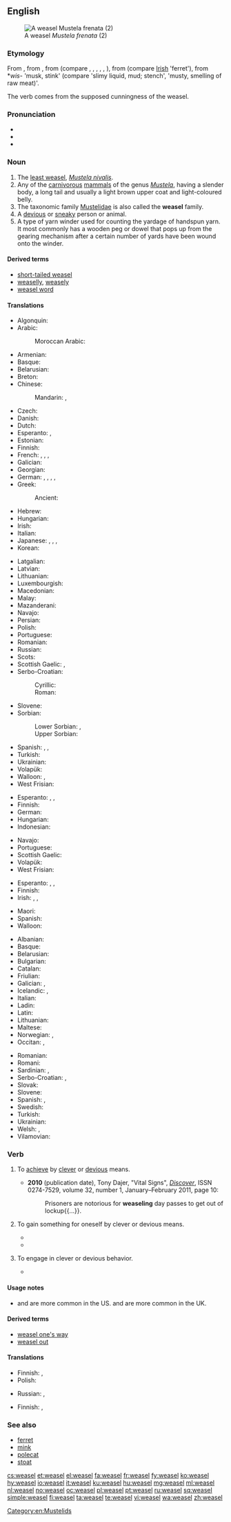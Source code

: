 ==English==
{{wikipedia|dab=weasel (disambiguation)|weasel|lang=en}}
[[Image:Mustela frenata.jpg|thumb|A weasel ''Mustela frenata'' (2)]]

===Etymology===
From {{etyl|enm|en}} {{term|wesele|lang=enm}}, from {{etyl|ang|en}} {{term|weosule||lang=ang}}, from {{etyl|gem-pro|en}} {{m|gem-pro|*wisulǭ}} (compare {{etyl|fy|-}} {{term|wezeling||lang=fy}}, {{etyl|nds|-}} {{term|Wessel|lang=nds}}, {{term|Wissel|lang=nds}}, {{etyl|nl|-}} {{term|wezel||lang=nl}}, {{etyl|de|-}} {{term|Wiesel||lang=de}}, {{etyl|sv|-}} {{term|vessla|lang=sv}}), from {{etyl|ine-pro|en}} {{m|ine-pro|*wiselos}} (compare [[Irish]] {{term|fíal|lang=ga}} 'ferret'), from *''wis''- 'musk, stink' (compare {{etyl|la|-}} {{term|virus|lang=la}} 'slimy liquid, mud; stench', {{etyl|sa|-}} {{term|विस्र|tr=visra|lang=sa}} 'musty, smelling of raw meat)'.

The verb comes from the supposed cunningness of the weasel.

===Pronunciation===
* {{IPA|/ˈwiːzəl/|lang=en}}
* {{audio|en-us-weasel.ogg|Audio (US)|lang=en}}
* {{rhymes|iːzəl|lang=en}}

===Noun===
{{wikipedia}}
{{en-noun}}

# The [[least weasel]], ''[[Mustela nivalis]]''.
# Any of the [[carnivorous]] [[mammal]]s of the genus ''[[Mustela]]'', having a slender body, a long tail and usually a light brown upper coat and light-coloured belly.
# The taxonomic family [[Mustelidae]] is also called the '''weasel''' family.
# A [[devious]] or [[sneaky]] person or animal.
# A type of yarn winder used for counting the yardage of handspun yarn. It most commonly has a wooden peg or dowel that pops up from the gearing mechanism after a certain number of yards have been wound onto the winder.

====Derived terms====
* [[short-tailed weasel]]
* [[weaselly]], [[weasely]]
* [[weasel word]]

====Translations====
{{trans-top|least weasel, ''Mustela nivalis''}}
* Algonquin: {{t|alq|cigosi}}
* Arabic: {{t|ar|ابْن عِرْس|m|tr=ibn 3irs|sc=Arab}}
*: Moroccan Arabic: {{t|ary|فارة الخيل|f|tr=farat el-khil}} {{qualifier|litt. horse-mouse}}
* Armenian: {{t|hy|աքիս}}
* Basque: {{t+|eu|erbinude}}
* Belarusian: {{t|be|ласка|f|tr=láska|sc=Cyrl}}
* Breton: {{t|br|kaerell}}
* Chinese:
*: Mandarin: {{t+|cmn|黃鼠狼|sc=Hani}}, {{t+|cmn|黄鼠狼|tr=huángshǔláng|sc=Hani}}
* Czech: {{t|cs|lasice|f}}
* Danish: {{t+|da|brud|c}}
* Dutch: {{t+|nl|wezel|f|m}}
* Esperanto: {{qualifier|♂}} {{t|eo|vizelo}}, {{qualifier|♀}} {{t|eo|vizelino}}
* Estonian: {{t|et|nirk}}
* Finnish: {{t+|fi|lumikko}}
* French: {{t+|fr|belette|f}}, {{t+|fr|belette d'Europe|f}}, {{t+|fr|belette pygmée|f}}, {{t+|fr|petite belette|f}}
* Galician: {{t|gl|denociña|f}}
* Georgian: {{t|ka|თრითინა}}
* German: {{t+|de|Wiesel|n}}, {{t|de|Mauswiesel|n}}, {{t|de|Zwergwiesel|n}}, {{t|de|Kleinwiesel|n}}, {{qualifier|popularly}} {{t|de|Hermännchen|n}}
* Greek: {{t+|el|νυφίτσα|f}}
*: Ancient: {{t|grc|γαλῆ|f}}
* Hebrew: {{t|he|סמור|sc=Hebr|tr=samur}}
* Hungarian: {{t+|hu|menyét}}
* Irish: {{t|ga|bláthnaid ghallda|f}}
* Italian: {{t+|it|donnola|f}}
* Japanese: {{t+|ja|イタチ|tr=itachi|sc=Jpan}}, {{t|ja|鼬|tr=いたち, itachi|sc=Jpan}}, {{t|ja|鼬鼠|tr=いたち, itachi|sc=Jpan}}, {{t|ja|飯綱|tr=いいずな, īzuna}}
* Korean: {{t|ko|족제비|sc=Hang}}
{{trans-mid}}
* Latgalian: {{t|ltg|luoseica}}
* Latvian: {{t|lv|zebiekste|f}}
* Lithuanian: {{t|lt|žebenkštis|m}}
* Luxembourgish: {{t|lb|Wisel|n}}
* Macedonian: {{t|mk|ласица|f|tr=lásica}}
* Malay: {{t|ms|wesel}}
* Mazanderani: {{t|mzn|لسک|tr=lesk|sc=fa-Arab}}
* Navajo: {{t|nv|dlǫ́ʼii}}
* Persian: {{t+|fa|راسو|tr=râsu|sc=fa-Arab}}
* Polish: {{t+|pl|łasica|f}}
* Portuguese: {{t+|pt|doninha|f}}
* Romanian: {{t+|ro|nevăstuică|f}}
* Russian: {{t+|ru|ласка|f|tr=láska}}
* Scots: {{t|sco|whitrat}}
* Scottish Gaelic: {{t|gd|neas|f}}, {{t|gd|neas bheag|f}}
* Serbo-Croatian:
*: Cyrillic: {{t|sh|ласица|f}}
*: Roman: {{t|sh|lasica|f}}
* Slovene: {{t+|sl|podlasica|f}}
* Sorbian:
*: Lower Sorbian: {{t|dsb|łasyca|f}}, {{t|dsb|łasycka|f}}
*: Upper Sorbian: {{t|dsb|kohlica|f}}
* Spanish: {{t+|es|comadreja|f}}, {{t|es|mustela|f}}, {{t|es|turón|m}}
* Turkish: {{t+|tr|gelincik}}
* Ukrainian: {{t|uk|ласка|f|tr=láska|sc=Cyrl}}
* Volapük: {{qualifier|♂♀}} {{t|vo|visaf}}
* Walloon: {{t+|wa|marcote|f}}, {{t|wa|bascolete|f}}
* West Frisian: {{t|fy|wezeling|c}}
{{trans-bottom}}

{{trans-top|any mammal of the genus ''Mustela''}}
* Esperanto: {{qualifier|♂♀}} {{t|eo|mustelo}}, {{qualifier|♂}} {{t|eo|virmustelo}}, {{qualifier|♀}} {{t|eo|mustelino}}
* Finnish: {{t+|fi|kärppä}}
* German: {{t+|de|Wiesel|n}}
* Hungarian: {{t+|hu|menyét}}
* Indonesian: {{t+|id|cerpelai}}
{{trans-mid}}
* Navajo: {{t|nv|dlǫ́ʼii}}
* Portuguese: {{t+|pt|doninha|f}}
* Scottish Gaelic: {{t|gd|neas|f}}
* Volapük: {{qualifier|♂♀}} {{t|vo|visaf}}
* West Frisian: {{t|fy|marter|c}}
{{trans-bottom}}

{{trans-top|any mammal of the family ''Mustelidae''}}
* Esperanto: {{qualifier|♂♀}} {{t|eo|musteledo}}, {{qualifier|♂}} {{t|eo|virmusteledo}}, {{qualifier|♀}} {{t|eo|musteledino}}
* Finnish: {{t+|fi|näätäeläin}}
* Irish: {{t|ga|easóg|f}}, {{t|ga|cailín uasal|m}}, {{t|ga|beainín uasal|f}}
{{trans-mid}}
* Maori: {{t|mi|tori uaroa}}
* Spanish: {{t+|es|comadreja|f}}
* Walloon: {{t|wa|bascolidî|m}}
{{trans-bottom}}

{{checktrans-top}}
* Albanian: {{t-check|sq|nuse e lalës}}
* Basque: {{t+check|eu|erbinude}}
* Belarusian: {{t-check|be|ласка|sc=Cyrl}}
* Bulgarian: {{t+check|bg|невестулка|tr=[[nevestulka]]|sc=Cyrl}}
* Catalan: {{t-check|ca|mostela|f}}
* Friulian: {{t-check|fur|bilite}}
* Galician: {{t+check|gl|donicela}}, {{t-check|gl|denociña}}
* Icelandic: {{t+check|is|hreysiköttur}}, {{t-check|is|vesla}}
* Italian: {{t+check|it|donnola|f}}
* Ladin: {{t-check|lld|belora}}
* Latin: {{t-check|la|mustela}}
* Lithuanian: {{t-check|lt|žebenkštis}}
* Maltese: {{t-check|mt|ballottra}}
* Norwegian: {{t-check|no|snømus}}, {{t-check|no|vesel}}
* Occitan: {{t+check|oc|mostèla}}, {{t-check|oc|polida}}
{{trans-mid}}
* Romanian: {{t+check|ro|nevăstuică|f}}
* Romani: {{t-check|rom|boriori|f}}
* Sardinian: {{t-check|sc|bucca de mele}}, {{t-check|sc|bucchemeli}}
* Serbo-Croatian: {{t-check|sh|ласица}}, {{t-check|sh|lasica}}
* Slovak: {{t-check|sk|lasica}}
* Slovene: {{t+check|sl|podlasica|f}}
* Spanish: {{t+check|es|comadreja|f}}, {{t-check|es|mostela|f}}
* Swedish: {{t+check|sv|vessla}}
* Turkish: {{t+check|tr|gelincik}}
* Ukrainian: {{t-check|uk|ласиця|tr=[[lasicja]]|sc=Cyrl}}
* Welsh: {{t-check|cy|bronwen}}, {{t-check|cy|gwenci}}
* Vilamovian: {{t-check|wym|gyfaotela}}
{{trans-bottom}}

===Verb===
{{en-verb|weasels|weaseling|pres_ptc2=weaselling|weaseled|past2=weaselled|weaseled|past_ptc2=weaselled}}

# {{context|transitive|lang=en}} To [[achieve]] by [[clever]] or [[devious]] means.
#* '''2010''' (publication date), Tony Dajer, "Vital Signs", [[w:Discover (magazine)|''Discover'']], ISSN 0274-7529, volume 32, number 1, January–February 2011, page 10:
#*: Prisoners are notorious for '''weaseling''' day passes to get out of lockup{{...}}.
# {{context|transitive|or|reflexive|lang=en}} To gain something for oneself by clever or devious means.
#* {{quote-book|title=Alien Deception| books.google.com/books?isbn=1896944345| author=Tony Ruggiero| year=2006| passage=He's '''weaseled''' himself into a position where he can influence the outcome of this election.}}
#* {{quote-book|title=Uncovered: Revealing the Secrets of a Sexy Marriage| page=147| books.google.com/books?isbn=1441212175| author=Susie Davis| year=2010| passage=Within just a couple of days, she [a dog] had '''weaseled''' her way into our hearts.}}
# {{context|intransitive|lang=en}} To engage in clever or devious behavior.
#* {{quote-book|title=Sex: A Man's Guide| page=151| books.google.com/books?isbn=0875962998| author=Stefan Bechtel, Larry Stains| year=1996| passage=Authority figures have a history of '''weaseling''' on this topic.}}

====Usage notes====
* {{term|weaseling|Weaseling|lang=en}} and {{term|weaseled|lang=en}} are more common in the US. {{term|weaselling|Weaselling|lang=en}} and {{term|weaselled|lang=en}} are more common in the UK.

====Derived terms====
* [[weasel one's way]]
* [[weasel out]]

====Translations====
{{trans-top|to weasel out of doing something}}
* Finnish: {{t|fi|lusmuilla}}, {{t|fi|kiemurrella}}
* Polish: {{t+|pl|wykręcić się}}
{{trans-mid}}
* Russian: {{t+|ru|увиливать|impf|tr=uvílivat'}}, {{t+|ru|увильнуть|pf|tr=uvil'nút'}}
{{trans-bottom}}

{{trans-top|to weasel something out of somebody}}
* Finnish: {{t+|fi|huiputtaa}}, {{t|fi|kieroilla}}
{{trans-mid}}
{{trans-bottom}}

===See also===
* [[ferret]]
* [[mink]]
* [[polecat]]
* [[stoat]]

[[Category:en:Mustelids]]

[[cs:weasel]]
[[et:weasel]]
[[el:weasel]]
[[fa:weasel]]
[[fr:weasel]]
[[fy:weasel]]
[[ko:weasel]]
[[hy:weasel]]
[[io:weasel]]
[[it:weasel]]
[[ku:weasel]]
[[hu:weasel]]
[[mg:weasel]]
[[ml:weasel]]
[[nl:weasel]]
[[no:weasel]]
[[oc:weasel]]
[[pl:weasel]]
[[pt:weasel]]
[[ru:weasel]]
[[sq:weasel]]
[[simple:weasel]]
[[fi:weasel]]
[[ta:weasel]]
[[te:weasel]]
[[vi:weasel]]
[[wa:weasel]]
[[zh:weasel]]